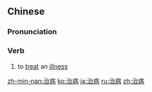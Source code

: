 ==Chinese==
{{zh-forms}}

===Pronunciation===
{{zh-pron
|m=zhìbìng
|c=zi6 beng6
|mn=tī-pēⁿ/tī-pīⁿ
|cat=v
}}

===Verb===
{{zh-verb}}

# to [[treat]] an [[illness]]

[[zh-min-nan:治病]]
[[ko:治病]]
[[ja:治病]]
[[ru:治病]]
[[zh:治病]]